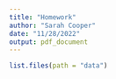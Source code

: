 ```yaml
---
title: "Homework"
author: "Sarah Cooper"
date: "11/28/2022"
output: pdf_document
---
```


```r
list.files(path = "data")
```


